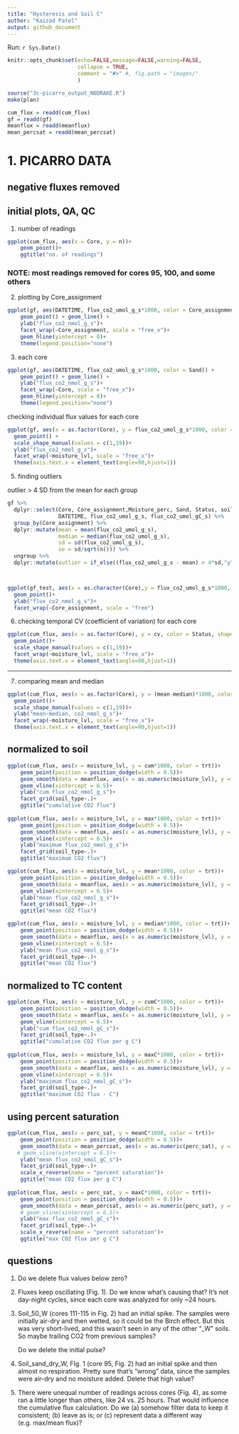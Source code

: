 ```yaml
---
title: "Hysteresis and Soil C"
author: "Kaizad Patel"
output: github_document
---
```

Run: `r Sys.Date()`

```r

knitr::opts_chunk$set(echo=FALSE,message=FALSE,warning=FALSE,
                      collapse = TRUE,
                      comment = "#>" #, fig.path = "images/"
                      )

source("3c-picarro_output_NODRAKE.R")
make(plan)

cum_flux = readd(cum_flux)
gf = readd(gf)
meanflux = readd(meanflux)
mean_percsat = readd(mean_percsat)
```


# 1. PICARRO DATA

## negative fluxes removed
## initial plots, QA, QC

1. number of readings


```r
ggplot(cum_flux, aes(x = Core, y = n))+
    geom_point()+
    ggtitle("no. of readings")
```
### NOTE: most readings removed for cores 95, 100, and some others

2. plotting by Core_assignment

```r
ggplot(gf, aes(DATETIME, flux_co2_umol_g_s*1000, color = Core_assignment)) + 
    geom_point() + geom_line() +
    ylab("flux_co2_nmol_g_s")+
    facet_wrap(~Core_assignment, scale = "free_x")+
    geom_hline(yintercept = 0)+
    theme(legend.position="none")
```

3. each core

```r
ggplot(gf, aes(DATETIME, flux_co2_umol_g_s*1000, color = Sand)) + 
    geom_point() + geom_line() +
    ylab("flux_co2_nmol_g_s")+
    facet_wrap(~Core, scale = "free_x")+
    geom_hline(yintercept = 0)+
    theme(legend.position="none")
```

checking individual flux values for each core


```r
ggplot(gf, aes(x = as.factor(Core), y = flux_co2_umol_g_s*1000, color = Status, shape = Sand)) + 
  geom_point() +
  scale_shape_manual(values = c(1,19))+
  ylab("flux_co2_nmol_g_s")+
  facet_wrap(~moisture_lvl, scale = "free_x")+
  theme(axis.text.x = element_text(angle=90,hjust=1))
```

5. finding outliers

outlier > 4 SD from the mean for each group

```r
gf %>% 
  dplyr::select(Core, Core_assignment,Moisture_perc, Sand, Status, soil_type, moisture_lvl,trt,
                DATETIME, flux_co2_umol_g_s, flux_co2_umol_gC_s) %>% 
  group_by(Core_assignment) %>% 
  dplyr::mutate(mean = mean(flux_co2_umol_g_s),
                median = median(flux_co2_umol_g_s),
                sd = sd(flux_co2_umol_g_s),
                se = sd/sqrt(n())) %>% 
  ungroup %>% 
  dplyr::mutate(outlier = if_else((flux_co2_umol_g_s - mean) > 4*sd,"y",as.character(NA)))->gf_test



ggplot(gf_test, aes(x = as.character(Core),y = flux_co2_umol_g_s*1000, color = outlier, shape = soil_type))+
  geom_point()+
  ylab("flux_co2_nmol_g_s")+
  facet_wrap(~Core_assignment, scale = "free")
```



6. checking temporal CV (coefficient of variation) for each core


```r
ggplot(cum_flux, aes(x = as.factor(Core), y = cv, color = Status, shape = soil_type))+
  geom_point()+
  scale_shape_manual(values = c(1,19))+
  facet_wrap(~moisture_lvl, scale = "free_x")+
  theme(axis.text.x = element_text(angle=90,hjust=1))

```

---


7. comparing mean and median


```r
ggplot(cum_flux, aes(x = as.factor(Core), y = (mean-median)*1000, color = Status, shape = soil_type))+
  geom_point()+
  scale_shape_manual(values = c(1,19))+
  ylab("mean-median, co2_nmol_g_s")+
  facet_wrap(~moisture_lvl, scale = "free_x")+
  theme(axis.text.x = element_text(angle=90,hjust=1))

```


## normalized to soil

```r
ggplot(cum_flux, aes(x = moisture_lvl, y = cum*1000, color = trt))+
    geom_point(position = position_dodge(width = 0.5))+
    geom_smooth(data = meanflux, aes(x = as.numeric(moisture_lvl), y = cum*1000), linetype = "longdash", size = 0.5)+
    geom_vline(xintercept = 6.5)+
    ylab("cum flux_co2_nmol_g_s")+
    facet_grid(soil_type~.)+
    ggtitle("cumulative CO2 flux")
  
ggplot(cum_flux, aes(x = moisture_lvl, y = max*1000, color = trt))+
    geom_point(position = position_dodge(width = 0.5))+
    geom_smooth(data = meanflux, aes(x = as.numeric(moisture_lvl), y = max*1000), linetype = "longdash", size = 0.5)+
    geom_vline(xintercept = 6.5)+
    ylab("maximum flux_co2_nmol_g_s")+
    facet_grid(soil_type~.)+
    ggtitle("maximum CO2 flux")

ggplot(cum_flux, aes(x = moisture_lvl, y = mean*1000, color = trt))+
    geom_point(position = position_dodge(width = 0.5))+
    geom_smooth(data = meanflux, aes(x = as.numeric(moisture_lvl), y = mean*1000), linetype = "longdash", size = 0.5)+
    geom_vline(xintercept = 6.5)+
    ylab("mean flux_co2_nmol_g_s")+
    facet_grid(soil_type~.)+
    ggtitle("mean CO2 flux")

ggplot(cum_flux, aes(x = moisture_lvl, y = median*1000, color = trt))+
    geom_point(position = position_dodge(width = 0.5))+
    geom_smooth(data = meanflux, aes(x = as.numeric(moisture_lvl), y = median*1000), linetype = "longdash", size = 0.5)+
    geom_vline(xintercept = 6.5)+
    ylab("mean flux_co2_nmol_g_s")+
    facet_grid(soil_type~.)+
    ggtitle("mean CO2 flux")
```

## normalized to TC content
```r
ggplot(cum_flux, aes(x = moisture_lvl, y = cumC*1000, color = trt))+
    geom_point(position = position_dodge(width = 0.5))+
    geom_smooth(data = meanflux, aes(x = as.numeric(moisture_lvl), y = cumC*1000), linetype = "longdash", size = 0.5)+
    geom_vline(xintercept = 6.5)+
    ylab("cum flux_co2_nmol_gC_s")+
    facet_grid(soil_type~.)+
    ggtitle("cumulative CO2 flux per g C")
  
ggplot(cum_flux, aes(x = moisture_lvl, y = maxC*1000, color = trt))+
    geom_point(position = position_dodge(width = 0.5))+
    geom_smooth(data = meanflux, aes(x = as.numeric(moisture_lvl), y = maxC*1000), linetype = "longdash", size=0.5)+
    geom_vline(xintercept = 6.5)+
    ylab("maximum flux_co2_nmol_gC_s")+
    facet_grid(soil_type~.)+
    ggtitle("maximum CO2 flux - C")
```

## using percent saturation
```r

ggplot(cum_flux, aes(x = perc_sat, y = meanC*1000, color = trt))+
    geom_point(position = position_dodge(width = 0.5))+
    geom_smooth(data = mean_percsat, aes(x = as.numeric(perc_sat), y = meanC*1000), linetype = "longdash", size = 0.5)+
   # geom_vline(xintercept = 6.5)+
    ylab("mean flux_co2_nmol_gC_s")+
    facet_grid(soil_type~.)+
    scale_x_reverse(name = "percent saturation")+
    ggtitle("mean CO2 flux per g C")
  
ggplot(cum_flux, aes(x = perc_sat, y = maxC*1000, color = trt))+
    geom_point(position = position_dodge(width = 0.5))+
    geom_smooth(data = mean_percsat, aes(x = as.numeric(perc_sat), y = maxC*1000), linetype = "longdash", size = 0.5)+
    # geom_vline(xintercept = 6.5)+
    ylab("max flux_co2_nmol_gC_s")+
    facet_grid(soil_type~.)+
    scale_x_reverse(name = "percent saturation")+
    ggtitle("max CO2 flux per g C")
```




## questions
1. Do we delete flux values below zero?

2. Fluxes keep oscillating (Fig. 1). Do we know what's causing that? It's not day-night cycles, since each core was analyzed for only ~24 hours.

3. Soil_50_W (cores 111-115 in Fig. 2) had an initial spike. The samples were initially air-dry and then wetted, so it could be the Birch effect. But this was very short-lived, and this wasn't seen in any of the other "_W" soils. So maybe trailing CO2 from previous samples?

    Do we delete the initial pulse?

4. Soil_sand_dry_W, FIg. 1 (core 95, Fig. 2) had an initial spike and then almost no respiration. Pretty sure that's "wrong" data, since the samples were air-dry and no moisture added. Delete that high value?

5. There were unequal number of readings across cores (Fig. 4), as some ran a little longer than others, like 24 vs. 25 hours. That would influence the cumulative flux calculation. Do we (a) somehow filter data to keep it consistent; (b) leave as is; or (c) represent data a different way (e.g. max/mean flux)?